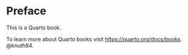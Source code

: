 # Preface {.unnumbered}

This is a Quarto book.

To learn more about Quarto books visit <https://quarto.org/docs/books>.
@knuth84.